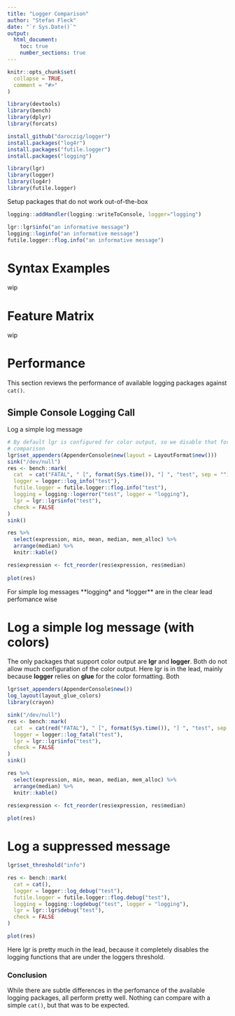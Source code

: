 ```yaml
---
title: "Logger Comparison"
author: "Stefan Fleck"
date: "`r Sys.Date()`"
output: 
  html_document:
    toc: true
    number_sections: true
---
```


```r
knitr::opts_chunk$set(
  collapse = TRUE,
  comment = "#>"
)

library(devtools)
library(bench)
library(dplyr)
library(forcats)

```

```r
install_github("daroczig/logger")
install.packages("log4r")
install.packages("futile.logger")
install.packages("logging")
```

```r
library(lgr)
library(logger)
library(log4r)
library(futile.logger)
```



Setup packages that do not work out-of-the-box
```r
logging::addHandler(logging::writeToConsole, logger="logging")

lgr::lgr$info("an informative message")
logging::loginfo("an informative message")
futile.logger::flog.info("an informative message")

```

# Syntax Examples

wip

# Feature Matrix

wip


# Performance

This section reviews the performance of available logging packages against 
`cat()`.

## Simple Console Logging Call

Log a simple log message 

```r
# By default lgr is configured for color output, so we disable that for a fair
# comparison
lgr$set_appenders(AppenderConsole$new(layout = LayoutFormat$new()))
sink("/dev/null")
res <- bench::mark(
  cat  = cat("FATAL", " [", format(Sys.time()), "] ", "test", sep = ""),
  logger = logger::log_info("test"),
  futile.logger = futile.logger::flog.info("test"),
  logging = logging::logerror("test", logger = "logging"),
  lgr = lgr::lgr$info("test"),
  check = FALSE
)
sink()
```
```r
res %>% 
  select(expression, min, mean, median, mem_alloc) %>% 
  arrange(median) %>% 
  knitr::kable()

res$expression <- fct_reorder(res$expression, res$median)
  
plot(res)

```

For simple log messages **logging* and *logger** are in the clear lead 
perfomance wise


# Log a simple log message (with colors)

The only packages that support color output are **lgr** and **logger**. Both
do not allow much configuration of the color output. Here lgr is in the lead,
mainly because **logger** relies on **glue** for the color formatting. Both


```r
lgr$set_appenders(AppenderConsole$new())
log_layout(layout_glue_colors)
library(crayon)

sink("/dev/null")
res <- bench::mark(
  cat  = cat(red("FATAL"), " [", format(Sys.time()), "] ", "test", sep = ""),
  logger = logger::log_fatal("test"),
  lgr = lgr::lgr$info("test"),
  check = FALSE
)
sink()
```

```r
res %>% 
  select(expression, min, mean, median, mem_alloc) %>% 
  arrange(median) %>% 
  knitr::kable()

res$expression <- fct_reorder(res$expression, res$median)
  
plot(res)

```


# Log a suppressed message



```r
lgr$set_threshold("info")

res <- bench::mark(
  cat = cat(),
  logger = logger::log_debug("test"),
  futile.logger = futile.logger::flog.debug("test"),
  logging = logging::logdebug("test", logger = "logging"),
  lgr = lgr::lgr$debug("test"),
  check = FALSE
)

```

```r
plot(res)
```

Here lgr is pretty much in the lead, because it completely disables the 
logging functions that are under the loggers threshold.


### Conclusion

While there are subtle differences in the perfomance of the available logging
packages, all perform pretty well. Nothing can compare with a simple `cat()`,
but that was to be expected.
